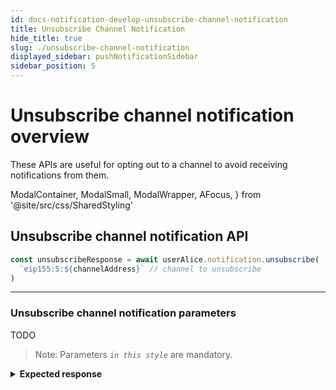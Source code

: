 ```yaml
---
id: docs-notification-develop-unsubscribe-channel-notification
title: Unsubscribe Channel Notification
hide_title: true
slug: ./unsubscribe-channel-notification
displayed_sidebar: pushNotificationSidebar
sidebar_position: 5
---
```


# Unsubscribe channel notification overview

These APIs are useful for opting out to a channel to avoid receiving notifications from them.

<head>
  <title>
    Unsubscribe Channel Notification | Push Notification | Push Documentation
  </title>
</head>

  ModalContainer,
  ModalSmall,
  ModalWrapper,
  AFocus,
} from '@site/src/css/SharedStyling'

## Unsubscribe channel notification API

<Tabs className="codetabs" groupId="code-examples">
  <TabItem value="js" attributes={{className: "codetab js"}} default>

```typescript
const unsubscribeResponse = await userAlice.notification.unsubscribe(
  `eip155:5:${channelAddress}` // channel to unsubscribe
)
```

  </TabItem>
</Tabs>

---

### Unsubscribe channel notification parameters

TODO

> Note: Parameters _`in this style`_ are mandatory.

<details>

<summary>
  <b>Expected response</b>
</summary>

```typescript
{ status: 'success', message: 'successfully opted out channel' }
```

</details>

